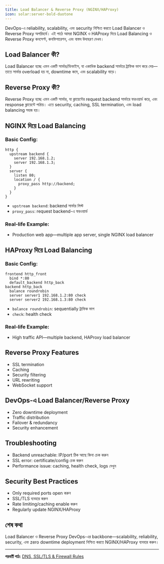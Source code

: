```yaml
---
title: Load Balancer & Reverse Proxy (NGINX/HAProxy)
icon: solar:server-bold-duotone
---
```


DevOps-এ reliability, scalability, এবং security নিশ্চিত করতে Load Balancer ও Reverse Proxy অপরিহার্য। এই পাঠে আমরা NGINX ও HAProxy দিয়ে Load Balancing ও Reverse Proxy কনসেপ্ট, কনফিগারেশন, এবং বাস্তব উদাহরণ দেখব।

## Load Balancer কী?

Load Balancer হচ্ছে এমন একটি সার্ভার/ডিভাইস, যা একাধিক backend সার্ভারে ট্রাফিক ভাগ করে দেয়—তাতে সার্ভার overload হয় না, downtime কমে, এবং scalability বাড়ে।

## Reverse Proxy কী?

Reverse Proxy হচ্ছে এমন একটি সার্ভার, যা ক্লায়েন্টের request backend সার্ভারে ফরওয়ার্ড করে, এবং response ক্লায়েন্টে পাঠায়। এতে security, caching, SSL termination, এবং load balancing সহজ হয়।

## NGINX দিয়ে Load Balancing

### Basic Config:
```nginx
http {
  upstream backend {
    server 192.168.1.2;
    server 192.168.1.3;
  }
  server {
    listen 80;
    location / {
      proxy_pass http://backend;
    }
  }
}
```

- `upstream backend`: backend সার্ভার লিস্ট
- `proxy_pass`: request backend-এ ফরওয়ার্ড

### Real-life Example:
- Production web app—multiple app server, single NGINX load balancer

## HAProxy দিয়ে Load Balancing

### Basic Config:
```haproxy
frontend http_front
  bind *:80
  default_backend http_back
backend http_back
  balance roundrobin
  server server1 192.168.1.2:80 check
  server server2 192.168.1.3:80 check
```

- `balance roundrobin`: sequentially ট্রাফিক ভাগ
- `check`: health check

### Real-life Example:
- High traffic API—multiple backend, HAProxy load balancer

## Reverse Proxy Features

- SSL termination
- Caching
- Security filtering
- URL rewriting
- WebSocket support

## DevOps-এ Load Balancer/Reverse Proxy

- Zero downtime deployment
- Traffic distribution
- Failover & redundancy
- Security enhancement

## Troubleshooting

- Backend unreachable: IP/port ঠিক আছে কিনা চেক করুন
- SSL error: certificate/config চেক করুন
- Performance issue: caching, health check, logs দেখুন

## Security Best Practices

- Only required ports open করুন
- SSL/TLS ব্যবহার করুন
- Rate limiting/caching enable করুন
- Regularly update NGINX/HAProxy

## শেষ কথা

Load Balancer ও Reverse Proxy DevOps-এর backbone—scalability, reliability, security, এবং zero downtime deployment নিশ্চিত করতে NGINX/HAProxy ব্যবহার করুন।

---

**পরবর্তী পাঠ:** [DNS, SSL/TLS & Firewall Rules](/dev-ops/dns-ssl-firewall)
